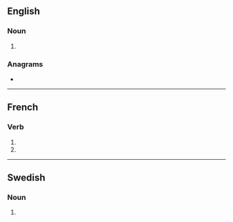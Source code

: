 ==English==

===Noun===
{{head|en|noun plural form}}

# {{plural of|cession|lang=en}}

===Anagrams===
* {{anagrams|en|a=ceinosss|cosiness|scioness}}

----

==French==

===Verb===
{{head|fr|verb form}}

# {{inflection of|cesser||1|p|impf|indc|lang=fr}}
# {{inflection of|cesser||1|p|pres|subj|lang=fr}}

----

==Swedish==

===Noun===
{{head|sv|noun form}}

# {{sv-noun-form-indef-gen|cession}}